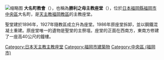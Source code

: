 {{coord|33.5909523|N|130.3973597|E|region:JP_type:landmark|display=title}}
[[File:Daimyomachi_Catholic_Church.jpg|缩略图]]
'''大名町教會'''（{{lang-ja|カトリック大名町教会}}），也稱為'''勝利之母主教座堂'''（{{lang|ja|聖母の勝利司教座聖堂}}），位於[[日本|日本]][[福岡縣|福岡縣]][[福岡市|福岡市]][[中央區_(福岡市)|中央區]]大名町，是[[天主教福岡教區|天主教福岡教區]]的主教座堂。

聖堂建於1896年，1927年隨教區成立升為座堂。1986年原座堂拆卸，並以鋼鐵混凝土重建。原座堂唯一的遺物是聖堂的主祭壇。座堂的正面在西南方，東南方修建了一座高40公尺的鐘樓。

[[Category:日本天主教主教座堂|Category:日本天主教主教座堂]]
[[Category:福岡市建築物|Category:福岡市建築物]]
[[Category:中央區_(福岡市)|Category:中央區 (福岡市)]]